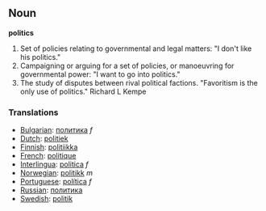 ==Noun==
'''politics'''

#Set of policies relating to governmental and legal matters: "I don't like his politics."
#Campaigning or arguing for a set of policies, or manoeuvring for governmental power: "I want to go into politics."
#The study of disputes between rival political factions. "Favoritism is the only use of politics." Richard L Kempe

===Translations===
*[[Bulgarian]]: [[политика]] ''f''
*[[Dutch]]: [[politiek]] '' ''
*[[Finnish]]: [[politiikka]]
*[[French]]: [[politique]]
*[[Interlingua]]: [[politica]] ''f''
*[[Norwegian]]: [[politikk]] ''m''
*[[Portuguese]]: [[política]] ''f''
*[[Russian]]: [[политика]]
*[[Swedish]]: [[politik]]